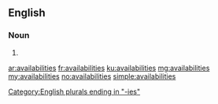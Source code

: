 ==English==

===Noun===
{{head|en|noun plural form}}

# {{plural of|availability|lang=en}}

[[Category:English plurals ending in "-ies"]]

[[ar:availabilities]]
[[fr:availabilities]]
[[ku:availabilities]]
[[mg:availabilities]]
[[my:availabilities]]
[[no:availabilities]]
[[simple:availabilities]]
